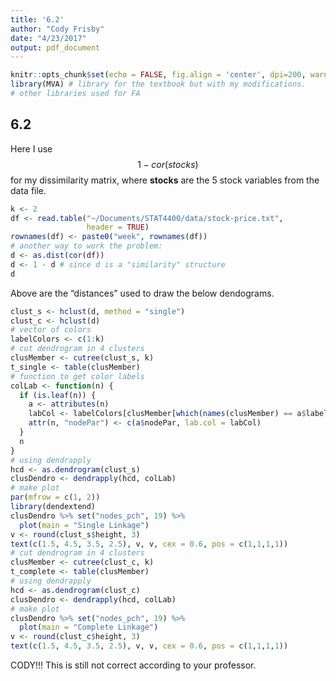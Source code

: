 ```yaml
---
title: '6.2'
author: "Cody Frisby"
date: "4/23/2017"
output: pdf_document
---
```


```r
knitr::opts_chunk$set(echo = FALSE, fig.align = 'center', dpi=200, warning=F, message=F, cache = TRUE)
library(MVA) # library for the textbook but with my modifications.
# other libraries used for FA
```

## 6.2  

Here I use $$1 - cor(stocks)$$   for my dissimilarity matrix, where **stocks** are the 5 stock variables from the data file. 


```r
k <- 2
df <- read.table("~/Documents/STAT4400/data/stock-price.txt", 
                 header = TRUE)
rownames(df) <- paste0("week", rownames(df))
# another way to work the problem:
d <- as.dist(cor(df))
d <- 1 - d # since d is a "similarity" structure
d
```


Above are the "distances" used to draw the below dendograms.  



```r
clust_s <- hclust(d, method = "single")
clust_c <- hclust(d)
# vector of colors 
labelColors <- c(1:k)
# cut dendrogram in 4 clusters
clusMember <- cutree(clust_s, k)
t_single <- table(clusMember)
# function to get color labels
colLab <- function(n) {
  if (is.leaf(n)) {
    a <- attributes(n)
    labCol <- labelColors[clusMember[which(names(clusMember) == a$label)]]
    attr(n, "nodePar") <- c(a$nodePar, lab.col = labCol)
  }
  n
}
# using dendrapply
hcd <- as.dendrogram(clust_s)
clusDendro <- dendrapply(hcd, colLab)
# make plot
par(mfrow = c(1, 2))
library(dendextend)
clusDendro %>% set("nodes_pch", 19) %>% 
  plot(main = "Single Linkage")
v <- round(clust_s$height, 3)
text(c(1.5, 4.5, 3.5, 2.5), v, v, cex = 0.6, pos = c(1,1,1,1))
# cut dendrogram in 4 clusters
clusMember <- cutree(clust_c, k)
t_complete <- table(clusMember)
# using dendrapply
hcd <- as.dendrogram(clust_c)
clusDendro <- dendrapply(hcd, colLab)
# make plot
clusDendro %>% set("nodes_pch", 19) %>% 
  plot(main = "Complete Linkage")
v <- round(clust_c$height, 3)
text(c(1.5, 4.5, 3.5, 2.5), v, v, cex = 0.6, pos = c(1,1,1,1))
```


CODY!!!  This is still not correct according to your professor. 

